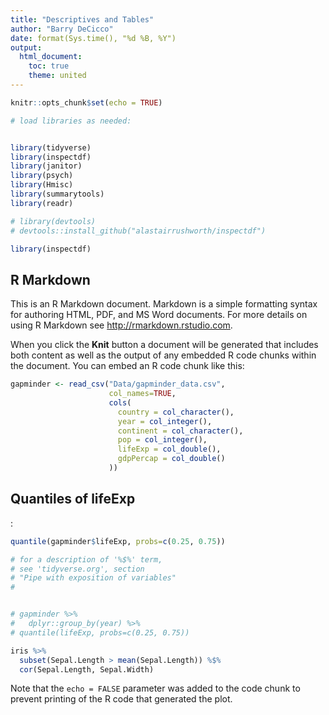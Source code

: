 ```yaml
---
title: "Descriptives and Tables"
author: "Barry DeCicco"
date: format(Sys.time(), "%d %B, %Y")
output: 
  html_document:
    toc: true
    theme: united
---
```


```r
knitr::opts_chunk$set(echo = TRUE)

# load libraries as needed:


library(tidyverse)
library(inspectdf)
library(janitor)
library(psych)
library(Hmisc)
library(summarytools)
library(readr)

# library(devtools)
# devtools::install_github("alastairrushworth/inspectdf")

library(inspectdf)
```

## R Markdown

This is an R Markdown document. Markdown is a simple formatting syntax for authoring HTML, PDF, and MS Word documents. For more details on using R Markdown see <http://rmarkdown.rstudio.com>.

When you click the **Knit** button a document will be generated that includes both content as well as the output of any embedded R code chunks within the document. You can embed an R code chunk like this:

```r


gapminder <- read_csv("Data/gapminder_data.csv", 
                      col_names=TRUE,
                      cols(
                        country = col_character(),
                        year = col_integer(),
                        continent = col_character(),
                        pop = col_integer(),
                        lifeExp = col_double(),
                        gdpPercap = col_double()
                      ))

```

## Quantiles of lifeExp

:

```r

quantile(gapminder$lifeExp, probs=c(0.25, 0.75))

# for a description of '%$%' term,
# see 'tidyverse.org', section
# "Pipe with exposition of variables"
# 


# gapminder %>%
#   dplyr::group_by(year) %>% 
# quantile(lifeExp, probs=c(0.25, 0.75))

iris %>%
  subset(Sepal.Length > mean(Sepal.Length)) %$%
  cor(Sepal.Length, Sepal.Width)

```

Note that the `echo = FALSE` parameter was added to the code chunk to prevent printing of the R code that generated the plot.
